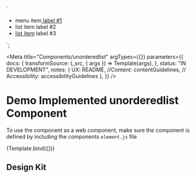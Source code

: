 
<!-- Import component and component styles -->


<!-- Import Docs -->


  `<div class="utrecht-html">
    <ul class="utrecht-unorderedlist">
        <li class="utrecht-unorderedlist__item">
          menu item<a href="#"> label #1</a>
        </li>
        <li class="utrecht-unorderedlist__item">
          list item label #2
        </li>
         <li class="utrecht-unorderedlist__item">
          <a href="#">list item</a> label #3
        </li>
    </ul>
</div>
`;

<Meta
  title="Components/unorderedlist"
  argTypes={{}}
  parameters={{
    docs: {
      transformSource: (_src, { args }) => Template(args),
    },
    status: "IN DEVELOPMENT",
    notes: {
      UX: README,
      //Content: contentGuidelines,
      // Accessibility: accessibilityGuidelines
    },
  }}
/>

# Demo Implemented unorderedlist Component

To use the component as a web component, make sure the component is defined by including the components `element.js` file

<Canvas>
  <Story name="unorderedlist" args={{ href: "#", content: "unorderedlist" }}>
    {Template.bind({})}
  </Story>
</Canvas>

<ArgsTable story="unordered-list" />

## Design Kit

<MDXEmbedProvider>
  <Figma title="unordered-list" url="file/x" />
</MDXEmbedProvider>
